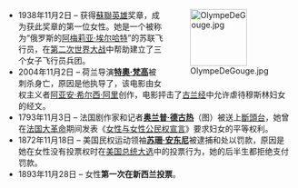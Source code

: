 <div style="float:right;margin-left:0.5em;">
[[Image:OlympeDeGouge.jpg|100x100px]]
</div>
*1938年11月2日 – '''{{link-en|玛丽娜·罗斯科娃|Marina Raskova}}'''获得[[蘇聯英雄|蘇聯英雄]]奖章，成为获此奖章的第一位女性。她是一个被称为“俄罗斯的[[阿梅莉亚·埃尔哈特|阿梅莉亚·埃尔哈特]]”的苏联飞行员，在[[第二次世界大战|第二次世界大战]]中帮助建立了三个女子飞行员兵团。
*2004年11月2日 – 荷兰导演'''[[特奧·梵高_(電影導演)|特奧·梵高]]'''被{{link-en|穆罕默德·布耶里|Mohammed Bouyeri}}刺杀身亡，原因是他执导了{{link-en|服从 (2004年电影)|Submission (2004 film)}}，该电影由女权主义者[[阿亚安·希尔西·阿里|阿亚安·希尔西·阿里]]创作，电影抨击了[[古兰经|古兰经]]中允许虐待穆斯林妇女的经文。
*1793年11月3日 – 法国剧作家和记者'''[[奥兰普·德古热|奥兰普·德古热]]'''（图）被送上[[斷頭台|斷頭台]]，她曾在[[法国大革命|法国大革命]]期间发表《[[女性与女性公民权宣言|女性与女性公民权宣言]]》要求妇女的平等权利。
*1872年11月18日 – 美国民权运动领袖'''[[苏珊·安东尼|苏珊·安东尼]]'''被逮捕和处以罚款，原因是她在女性没有投票权时在[[美国总统大选|美国总统大选]]中的投票行为，她的后半生都拒绝支付罚款。
*1893年11月28日 – 女性'''第一次在新西兰投票'''。